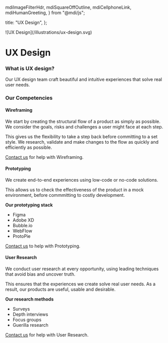 
  mdiImageFilterHdr,
  mdiSquareOffOutline,
  mdiCellphoneLink,
  mdiHumanGreeting,
} from "@mdi/js";

  title: "UX Design",
};

<div className="max-w-md">![UX Design](/illustrations/ux-design.svg)</div>

# UX Design

### What is UX design?

Our UX design team craft beautiful and intuitive experiences that solve real user needs.

### Our Competencies

<Card>

#### <Icon path={mdiSquareOffOutline} size={2} /> Wireframing

We start by creating the structural flow of a product as simply as possible. We consider the goals, risks and challenges a user might face at each step.

This gives us the flexibility to take a step back before committing to a set style. We research, validate and make changes to the flow as quickly and efficiently as possible.

[Contact us](mailto:hello@zero-1.studio) for help with Wireframing.

</Card>

<Card>

#### <Icon path={mdiCellphoneLink} size={2} /> Prototyping

We create end-to-end experiences using low-code or no-code solutions.

This allows us to check the effectiveness of the product in a mock environment, before commmitting to costly development.

**Our prototyping stack**

- Figma
- Adobe XD
- Bubble.io
- WebFlow
- ProtoPie

[Contact us](mailto:hello@zero-1.studio) to help with Prototyping.

</Card>

<Card>

#### <Icon path={mdiHumanGreeting} size={2} /> User Research

We conduct user research at every opportunity, using leading techniques that avoid bias and uncover truth.

This ensures that the experiences we create solve real user needs. As a result, our products are useful, usable and desirable.

**Our research methods**

- Surveys
- Depth interviews
- Focus groups
- Guerilla research

[Contact us](mailto:hello@zero-1.studio) for help with User Research.

</Card>


>
